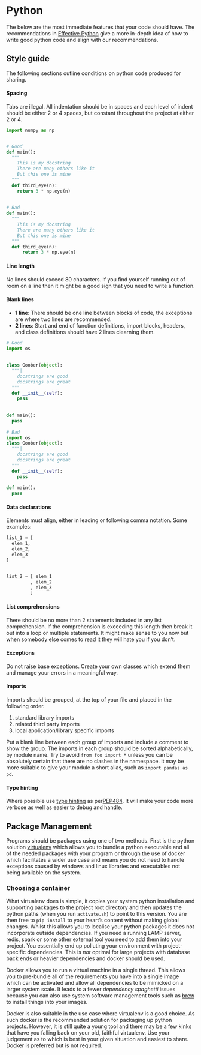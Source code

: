 # Python
The below are the most immediate features that your code should have. The recommendations in [Effective Python](http://www.effectivepython.com) give a more in-depth idea of how to write good python code and align with our recommendations.


## Style guide
The following sections outline conditions on python code produced for sharing.

#### Spacing {-}
Tabs are illegal. All indentation should be in spaces and each level of indent should be either 2 or 4 spaces, but constant throughout the project at either 2 or 4.

```python
import numpy as np


# Good
def main():
  """
    This is my docstring
    There are many others like it
    But this one is mine
  """
  def third_eye(n):
    return 3 * np.eye(n)
 
 
# Bad
def main():
  """
    This is my docstring
    There are many others like it
    But this one is mine
  """
  def third_eye(n):
      return 3 * np.eye(n)
```

#### Line length {-}
No lines should exceed 80 characters. If you find yourself running out of room on a line then it might be a good sign that you need to write a function. 


#### Blank lines {-}

* __1 line__: There should be one line between blocks of code, the exceptions are where two lines are recommended.
* __2 lines__: Start and end of function definitions, import blocks, headers, and class definitions should have 2 lines clearning them.


```python
# Good
import os
      
      
class Goober(object):
  """|
    docstrings are good
    docstrings are great
  """
  def __init__(self):
    pass
    
 
def main():
  pass
  
# Bad
import os
class Goober(object):
  """|
    docstrings are good
    docstrings are great
  """
  def __init__(self):
    pass
    
def main():
  pass
```

#### Data declarations {-} 
Elements must align, either in leading or following comma notation. Some examples:

```python
list_1 = [
  elem_1,
  elem_2,
  elem_3
]


list_2 = [ elem_1
         , elem_2
         , elem_3
         ] 
```

#### List comprehensions {-}
There should be no more than 2 statements included in any list comprehension. If the comprehension is exceeding this length then break it out into a loop or multiple statements. It might make sense to you now but when somebody else comes to read it they will hate you if you don't.


#### Exceptions {-}
Do not raise base exceptions. Create your own classes which extend them and manage your errors in a meaningful way.


#### Imports {-}
Imports should be grouped, at the top of your file and placed in the following order.

1. standard library imports
2. related third party imports
3. local application/library specific imports

Put a blank line between each group of imports and include a comment to show the group.  The imports in each group should be sorted alphabetically, by module name. Try to avoid `from foo import *` unless you can be absolutely certain that there are no clashes in the namespace. It may be more suitable to give your module a short alias, such as `import pandas as pd`.


#### Type hinting {-} 
Where possible use [type hinting](https://docs.python.org/3/library/typing.html) as per[PEP484](https://www.python.org/dev/peps/pep-0484/). It will make your code more verbose as well as easier to debug and handle.



## Package Management
Programs should be packages using one of two methods. First is the python solution [virtualenv](https://python-guide-pt-br.readthedocs.io/en/latest/dev/virtualenvs/) which allows you to bundle a python executable and all of the needed packages with your program or through the use of docker which facilitates a wider use case and means you do not need to handle exceptions caused by windows and linux libraries and executables not being available on the system. 


### Choosing a container
What virtualenv does is simple, it copies your system python installation and supporting packages to the project root directory and then updates the python paths (when you run `activate.sh`) to point to this version. You are then free to `pip install` to your heart's content without making global changes. Whilst this allows you to localise your python packages it does not incorporate outside dependencies. If you need a running LAMP server, redis, spark or some other external tool you need to add them into your project. You essentially end up polluting your environment with project-specific dependencies. This is *not* optimal for large projects with database back ends or heavier dependencies and docker should be used. 

Docker allows you to run a virtual machine in a single thread. This allows you to pre-bundle all of the requirements you have into a single image which can be activated and allow all dependencies to be mimicked on a larger system scale. It leads to a fewer _dependency spaghetti_ issues because you can also use system software management tools such as [brew](https://brew.sh) to install things into your images.

Docker is also suitable in the use case where virtualenv is a good choice. As such docker is the recommended solution for packaging up python projects. However, it is still quite a young tool and there may be a few kinks that have you falling back on your old, faithful virtualenv. Use your judgement as to which is best in your given situation and easiest to share. Docker is preferred but is not required.


